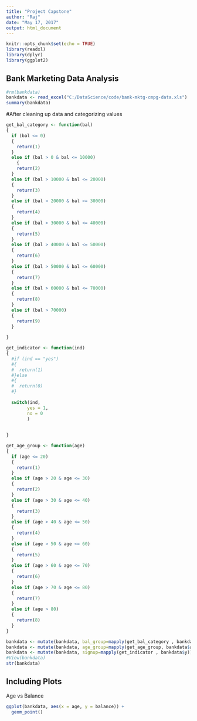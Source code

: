 ```yaml
---
title: "Project Capstone"
author: "Raj"
date: "May 17, 2017"
output: html_document
---
```


```r
knitr::opts_chunk$set(echo = TRUE)
library(readxl)
library(dplyr)
library(ggplot2)
```

## Bank Marketing Data Analysis



```r
#rm(bankdata)
bankdata <- read_excel("C:/DataScience/code/bank-mktg-cmpg-data.xls")
summary(bankdata)
```

#After cleaning up data and categorizing values

```r
get_bal_category <- function(bal)
{
  if (bal <= 0)
  {
    return(1)
  }
  else if (bal > 0 & bal <= 10000)
    {
    return(2)
  }
  else if (bal > 10000 & bal <= 20000)
  {
    return(3)
  }
  else if (bal > 20000 & bal <= 30000)
  {
    return(4)
  }
  else if (bal > 30000 & bal <= 40000)
  {
    return(5)
  }
  else if (bal > 40000 & bal <= 50000)
  {
    return(6)
  }
  else if (bal > 50000 & bal <= 60000)
  {
    return(7)
  }
  else if (bal > 60000 & bal <= 70000)
  {
    return(8)
  }
  else if (bal > 70000)
  {
    return(9)
  }
  
}

get_indicator <- function(ind)
{
  #if (ind == "yes")
  #{
  #  return(1)
  #}else
  #{
  #  return(0)
  #}
  
  switch(ind,
        yes = 1,
        no = 0
        )
  
  
}

get_age_group <- function(age)
{
  if (age <= 20)
  {
    return(1)
  }
  else if (age > 20 & age <= 30)
  {
    return(2)
  }
  else if (age > 30 & age <= 40)
  {
    return(3)
  }
  else if (age > 40 & age <= 50)
  {
    return(4)
  }  
  else if (age > 50 & age <= 60)
  {
    return(5)
  }
  else if (age > 60 & age <= 70)
  {
    return(6)
  }
  else if (age > 70 & age <= 80)
  {
    return(7)
  } 
  else if (age > 80)
  {
    return(8)
  }
}

bankdata <- mutate(bankdata, bal_group=mapply(get_bal_category , bankdata$balance))
bankdata <- mutate(bankdata, age_group=mapply(get_age_group, bankdata$age))
bankdata <- mutate(bankdata, signup=mapply(get_indicator , bankdata$y))
#View(bankdata)
str(bankdata)

```


## Including Plots

Age vs Balance

```r
ggplot(bankdata, aes(x = age, y = balance)) +
  geom_point()

```
